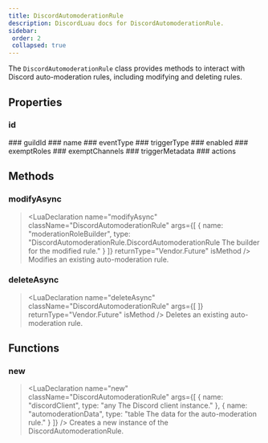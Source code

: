 ```yaml
---
title: DiscordAutomoderationRule
description: DiscordLuau docs for DiscordAutomoderationRule.
sidebar:
 order: 2
 collapsed: true
---
```

[//]: # (This file was automatically compiled through the Generator luau code under this repository)
[//]: # (if you want to edit the documentation of discord-luau, please write changes)
[//]: # (to the discord-luau repository itself, we extract the comments from discord-luau and translate)
[//]: # (them into markdown files that Nextra can interpret!)

[//]: # (----- DOCUMENT IMPORTS ----- )


[//]: # (----- DOCUMENT DESCRIPTION ----- )

The `DiscordAutomoderationRule` class provides methods to interact with Discord auto-moderation rules, including modifying and deleting rules.

[//]: # (----- DOCUMENT PROPERTIES ----- )

## Properties

### id

<LuaProperty name="DiscordAutomoderationRule.id" type="string" />
### guildId

<LuaProperty name="DiscordAutomoderationRule.guildId" type="string" />
### name

<LuaProperty name="DiscordAutomoderationRule.name" type="string" />
### eventType

<LuaProperty name="DiscordAutomoderationRule.eventType" type="number" />
### triggerType

<LuaProperty name="DiscordAutomoderationRule.triggerType" type="number" />
### enabled

<LuaProperty name="DiscordAutomoderationRule.enabled" type="boolean" />
### exemptRoles

<LuaProperty name="DiscordAutomoderationRule.exemptRoles" type="{ string }" />
### exemptChannels

<LuaProperty name="DiscordAutomoderationRule.exemptChannels" type="{ string }" />
### triggerMetadata

<LuaProperty name="DiscordAutomoderationRule.triggerMetadata" type="{ keywordFilter: { string }, regexPatterns: { string }, presets: { number }, allowList: { string }, mentionTotalLimit: number, mentionRaidProtectionEnabled: boolean }" />
### actions

<LuaProperty name="DiscordAutomoderationRule.actions" type="{ type: number, metadata: { channelId: string, durationSeconds: number, customMessage: string? }? }," />

[//]: # (----- DOCUMENT METHODS ----- )

## Methods

### modifyAsync

> <LuaDeclaration name="modifyAsync" className="DiscordAutomoderationRule" args={[ { name: "moderationRoleBuilder", type: "DiscordAutomoderationRule.DiscordAutomoderationRule The builder for the modified rule." } ]} returnType="Vendor.Future<CommandResponse>" isMethod />
Modifies an existing auto-moderation rule.
### deleteAsync

> <LuaDeclaration name="deleteAsync" className="DiscordAutomoderationRule" args={[  ]} returnType="Vendor.Future<CommandResponse>" isMethod />
Deletes an existing auto-moderation rule.

[//]: # (----- DOCUMENT FUNCTIONS ----- )

## Functions

### new

> <LuaDeclaration name="new" className="DiscordAutomoderationRule" args={[ { name: "discordClient", type: "any The Discord client instance." }, { name: "automoderationData", type: "table The data for the auto-moderation rule." } ]} />
Creates a new instance of the DiscordAutomoderationRule.

